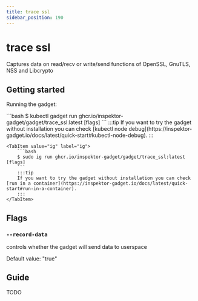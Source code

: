 ```yaml
---
title: trace ssl
sidebar_position: 190
---
```



# trace ssl

Captures data on read/recv or write/send functions of OpenSSL, GnuTLS, NSS and Libcrypto

## Getting started

Running the gadget:

<Tabs groupId="env">
    <TabItem value="kubectl-gadget" label="kubectl gadget">
        ```bash
        $ kubectl gadget run ghcr.io/inspektor-gadget/gadget/trace_ssl:latest [flags]
        ```
        :::tip
        If you want to try the gadget without installation you can check [kubectl node debug](https://inspektor-gadget.io/docs/latest/quick-start#kubectl-node-debug).
        :::
    </TabItem>

    <TabItem value="ig" label="ig">
        ```bash
        $ sudo ig run ghcr.io/inspektor-gadget/gadget/trace_ssl:latest [flags]
        ```
        :::tip
        If you want to try the gadget without installation you can check [run in a container](https://inspektor-gadget.io/docs/latest/quick-start#run-in-a-container).
        :::
    </TabItem>
</Tabs>

## Flags

### `--record-data`

controls whether the gadget will send data to userspace

Default value: "true"

## Guide

TODO
